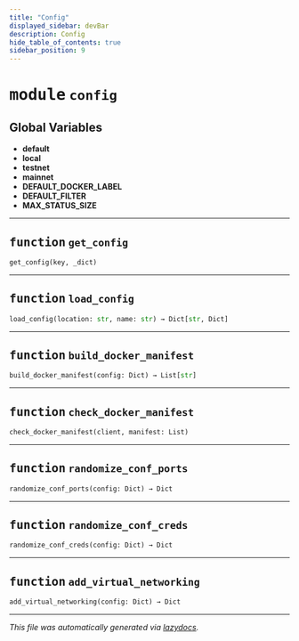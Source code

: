 ```yaml
---
title: "Config"
displayed_sidebar: devBar
description: Config
hide_table_of_contents: true
sidebar_position: 9
---
```



# <kbd>module</kbd> `config`




**Global Variables**
---------------
- **default**
- **local**
- **testnet**
- **mainnet**
- **DEFAULT_DOCKER_LABEL**
- **DEFAULT_FILTER**
- **MAX_STATUS_SIZE**

---


## <kbd>function</kbd> `get_config`

```python
get_config(key, _dict)
```






---


## <kbd>function</kbd> `load_config`

```python
load_config(location: str, name: str) → Dict[str, Dict]
```






---


## <kbd>function</kbd> `build_docker_manifest`

```python
build_docker_manifest(config: Dict) → List[str]
```






---


## <kbd>function</kbd> `check_docker_manifest`

```python
check_docker_manifest(client, manifest: List)
```






---


## <kbd>function</kbd> `randomize_conf_ports`

```python
randomize_conf_ports(config: Dict) → Dict
```






---


## <kbd>function</kbd> `randomize_conf_creds`

```python
randomize_conf_creds(config: Dict) → Dict
```






---


## <kbd>function</kbd> `add_virtual_networking`

```python
add_virtual_networking(config: Dict) → Dict
```








---

_This file was automatically generated via [lazydocs](https://github.com/ml-tooling/lazydocs)._
